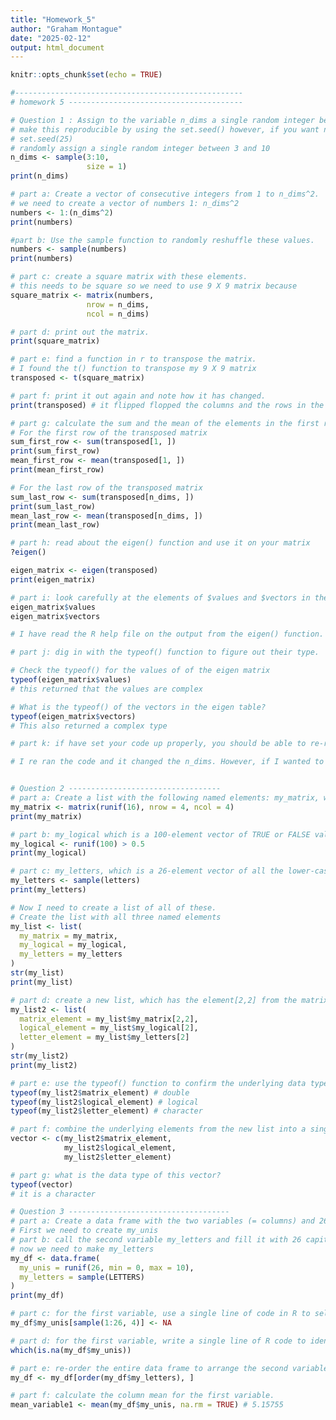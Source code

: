 ```yaml
---
title: "Homework_5"
author: "Graham Montague"
date: "2025-02-12"
output: html_document
---
```


```r
knitr::opts_chunk$set(echo = TRUE)
```

```r

#---------------------------------------------------
# homework 5 ---------------------------------------

# Question 1 : Assign to the variable n_dims a single random integer between 3 and 10.
# make this reproducible by using the set.seed() however, if you want new numbers you can comment this out
# set.seed(25) 
# randomly assign a single random integer between 3 and 10 
n_dims <- sample(3:10, 
                 size = 1)
print(n_dims)

# part a: Create a vector of consecutive integers from 1 to n_dims^2. 
# we need to create a vector of numbers 1: n_dims^2
numbers <- 1:(n_dims^2)
print(numbers)

#part b: Use the sample function to randomly reshuffle these values.
numbers <- sample(numbers)
print(numbers)

# part c: create a square matrix with these elements.
# this needs to be square so we need to use 9 X 9 matrix because
square_matrix <- matrix(numbers, 
                 nrow = n_dims, 
                 ncol = n_dims)

# part d: print out the matrix.
print(square_matrix)

# part e: find a function in r to transpose the matrix.
# I found the t() function to transpose my 9 X 9 matrix
transposed <- t(square_matrix)

# part f: print it out again and note how it has changed.
print(transposed) # it flipped flopped the columns and the rows in the matrix. For example, the value in [1,2] of 67 for the square_matrix matrix moved to [2,1] in the transposed matrix

# part g: calculate the sum and the mean of the elements in the first row and then the last row.
# For the first row of the transposed matrix
sum_first_row <- sum(transposed[1, ])
print(sum_first_row)
mean_first_row <- mean(transposed[1, ])
print(mean_first_row)

# For the last row of the transposed matrix
sum_last_row <- sum(transposed[n_dims, ])
print(sum_last_row)
mean_last_row <- mean(transposed[n_dims, ])
print(mean_last_row)

# part h: read about the eigen() function and use it on your matrix
?eigen()

eigen_matrix <- eigen(transposed)
print(eigen_matrix)

# part i: look carefully at the elements of $values and $vectors in the output. What kind of numbers are these?
eigen_matrix$values
eigen_matrix$vectors

# I have read the R help file on the output from the eigen() function. The help file states that the values and vectors may contain complex numbers. 

# part j: dig in with the typeof() function to figure out their type.

# Check the typeof() for the values of of the eigen matrix
typeof(eigen_matrix$values) 
# this returned that the values are complex

# What is the typeof() of the vectors in the eigen table?
typeof(eigen_matrix$vectors)
# This also returned a complex type

# part k: if have set your code up properly, you should be able to re-run it and create a matrix of different size because n_dims will change.

# I re ran the code and it changed the n_dims. However, if I wanted to keep the same table, I would run the set.seed() function to prevent it from changing each time and it is reproducible. 


# Question 2 ----------------------------------
# part a: Create a list with the following named elements: my_matrix, which is a 4 x 4 matrix filled with random uniform values
my_matrix <- matrix(runif(16), nrow = 4, ncol = 4)
print(my_matrix)

# part b: my_logical which is a 100-element vector of TRUE or FALSE values. Do this efficiently by setting up a vector of random values and then applying an inequality to it.
my_logical <- runif(100) > 0.5
print(my_logical)

# part c: my_letters, which is a 26-element vector of all the lower-case letters in random order.
my_letters <- sample(letters)
print(my_letters)

# Now I need to create a list of all of these. 
# Create the list with all three named elements
my_list <- list(
  my_matrix = my_matrix,
  my_logical = my_logical,
  my_letters = my_letters
)
str(my_list)
print(my_list)

# part d: create a new list, which has the element[2,2] from the matrix, the second element of the logical vector, and the second element of the letters vector.
my_list2 <- list(
  matrix_element = my_list$my_matrix[2,2],
  logical_element = my_list$my_logical[2],
  letter_element = my_list$my_letters[2]
)
str(my_list2)
print(my_list2)

# part e: use the typeof() function to confirm the underlying data types of each component in this list
typeof(my_list2$matrix_element) # double
typeof(my_list2$logical_element) # logical
typeof(my_list2$letter_element) # character

# part f: combine the underlying elements from the new list into a single atomic vector with the c() function.
vector <- c(my_list2$matrix_element,
            my_list2$logical_element,
            my_list2$letter_element)

# part g: what is the data type of this vector?
typeof(vector)
# it is a character

# Question 3 ------------------------------------
# part a: Create a data frame with the two variables (= columns) and 26 cases (= rows) below: call the first variable my_unis and fill it with 26 random uniform values from 0 to 10
# First we need to create my_unis
# part b: call the second variable my_letters and fill it with 26 capital letters in random order.
# now we need to make my_letters
my_df <- data.frame(
  my_unis = runif(26, min = 0, max = 10),
  my_letters = sample(LETTERS)
)
print(my_df)

# part c: for the first variable, use a single line of code in R to select 4 random rows and replace the numerical values in those rows with NA.
my_df$my_unis[sample(1:26, 4)] <- NA

# part d: for the first variable, write a single line of R code to identify which rows have the missing values.
which(is.na(my_df$my_unis))

# part e: re-order the entire data frame to arrange the second variable in alphabetical order
my_df <- my_df[order(my_df$my_letters), ]

# part f: calculate the column mean for the first variable.
mean_variable1 <- mean(my_df$my_unis, na.rm = TRUE) # 5.15755



```